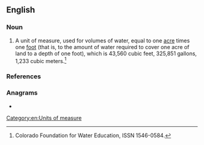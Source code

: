 {{also|acre-foot}}
==English==

===Noun===
{{en-noun|acre feet}}

# {{lb|en|US|engineering|agriculture}} A unit of measure, used for volumes of water, equal to one [[acre]] times one [[foot]] (that is, to the amount of water required to cover one acre of land to a depth of one foot), which is 43,560 cubic feet, 325,851 gallons, 1,233 cubic meters.<ref>Colorado Foundation for Water Education, ISSN 1546-0584.</ref>

===References===
<references />

===Anagrams===
* {{anagrams|en|a=acefoort|foot race|footcare|footrace}}
[[Category:en:Units of measure]]